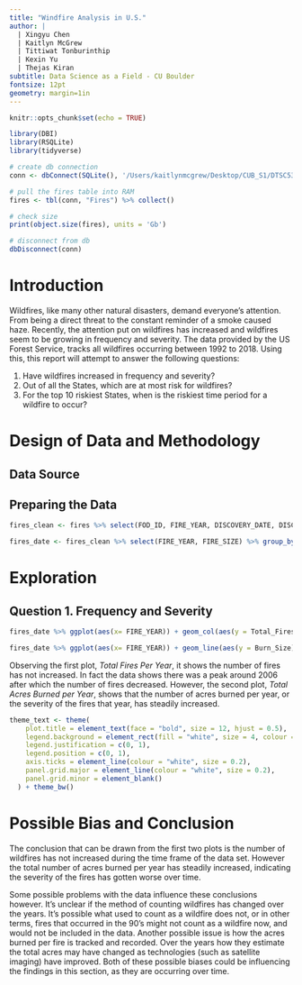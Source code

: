 ```yaml
---
title: "Windfire Analysis in U.S."
author: |
  | Xingyu Chen
  | Kaitlyn McGrew
  | Tittiwat Tonburinthip
  | Kexin Yu
  | Thejas Kiran
subtitle: Data Science as a Field - CU Boulder
fontsize: 12pt
geometry: margin=1in
---
```


```r
knitr::opts_chunk$set(echo = TRUE)
```

```r
library(DBI)
library(RSQLite)
library(tidyverse)

```

```r
# create db connection
conn <- dbConnect(SQLite(), '/Users/kaitlynmcgrew/Desktop/CUB_S1/DTSC5301/Data Science as a Field/wildfire/RDS-2013-0009/Data/FPA_FOD_20210617.sqlite')

# pull the fires table into RAM
fires <- tbl(conn, "Fires") %>% collect()

# check size
print(object.size(fires), units = 'Gb')

# disconnect from db
dbDisconnect(conn)

```

\newpage  
\tableofcontents  
\listoffigures  
\newpage




Introduction
==================

Wildfires, like many other natural disasters, demand everyone's attention. From being a direct threat to the constant reminder of a smoke caused haze. Recently, the attention put on wildfires has increased and wildfires seem to be growing in frequency and severity. The data provided by the US Forest Service, tracks all wildfires occurring between 1992 to 2018. Using this, this report will attempt to answer the following questions:

1. Have wildfires increased in frequency and severity?
2. Out of all the States, which are at most risk for wildfires?
3. For the top 10 riskiest States, when is the riskiest time period for a wildfire to occur?




\newpage 

Design of Data and Methodology  
====================================

Data Source
------------------------------------------


Preparing the Data 
------------------------------------------
```r
fires_clean <- fires %>% select(FOD_ID, FIRE_YEAR, DISCOVERY_DATE, DISCOVERY_DOY, NWCG_CAUSE_CLASSIFICATION, NWCG_GENERAL_CAUSE, CONT_DATE, CONT_DOY, FIRE_SIZE, FIRE_SIZE_CLASS, STATE, COUNTY) %>% drop_na(STATE, FIRE_YEAR, FIRE_SIZE) %>% mutate_at(vars(DISCOVERY_DATE, CONT_DATE),  as.Date, format = "%m/%d/%Y")
```

```r

fires_date <- fires_clean %>% select(FIRE_YEAR, FIRE_SIZE) %>% group_by(FIRE_YEAR) %>% summarise(Total_Fires = n(), Burn_Size = sum(FIRE_SIZE))

```

\newpage

Exploration 
====================================

Question 1. Frequency and Severity 
------------------------------------------

```r

fires_date %>% ggplot(aes(x= FIRE_YEAR)) + geom_col(aes(y = Total_Fires), fill = "darkred") + stat_smooth(aes(method = "lm", y = Total_Fires), color = "darkblue", fill = "royalblue") +  scale_x_continuous(name = " Year", breaks = round(seq(min(fires_date$FIRE_YEAR), max(fires_date$FIRE_YEAR), by = 2),1)) +scale_y_continuous(name = "# of Fires", labels = scales::comma)  + theme_text + ggtitle("Total Fires per Year")

fires_date %>% ggplot(aes(x= FIRE_YEAR)) + geom_line(aes(y = Burn_Size),size = 1, color = "darkred") + stat_smooth(aes(method = "lm", y = Burn_Size), fill = "royalblue", color = "darkblue") +  scale_x_continuous(name = " Year", breaks = round(seq(min(fires_date$FIRE_YEAR), max(fires_date$FIRE_YEAR), by = 2),1)) +scale_y_continuous(name = "Acres", labels = scales::comma)  + theme_text + ggtitle("Total Acres Burned per Year")
```
  
Observing the first plot, *Total Fires Per Year*, it shows the number of fires has not increased. In fact the data shows there was a peak around 2006 after which the number of fires decreased. However, the second plot, *Total Acres Burned per Year*, shows that the number of acres burned per year, or the severity of the fires that year, has steadily increased.

```r
theme_text <- theme(
    plot.title = element_text(face = "bold", size = 12, hjust = 0.5),
    legend.background = element_rect(fill = "white", size = 4, colour = "white"),
    legend.justification = c(0, 1),
    legend.position = c(0, 1),
    axis.ticks = element_line(colour = "white", size = 0.2),
    panel.grid.major = element_line(colour = "white", size = 0.2),
    panel.grid.minor = element_blank()
  ) + theme_bw()

```


Possible Bias and Conclusion
====================================

The conclusion that can be drawn from the first two plots is the number of wildfires has not increased during the time frame of the data set. However the total number of acres burned per year has steadily increased, indicating the severity of the fires has gotten worse over time. 

Some possible problems with the data influence these conclusions however. It's unclear if the method of counting wildfires has changed over the years. It's possible what used to count as a wildfire does not, or in other terms, fires that occurred in the 90's might not count as a wildfire now, and would not be included in the data. Another possible issue is how the acres burned per fire is tracked and recorded. Over the years how they estimate the total acres may have changed as technologies (such as satellite imaging) have improved. Both of these possible biases could be influencing the findings in this section, as they are occurring over time.